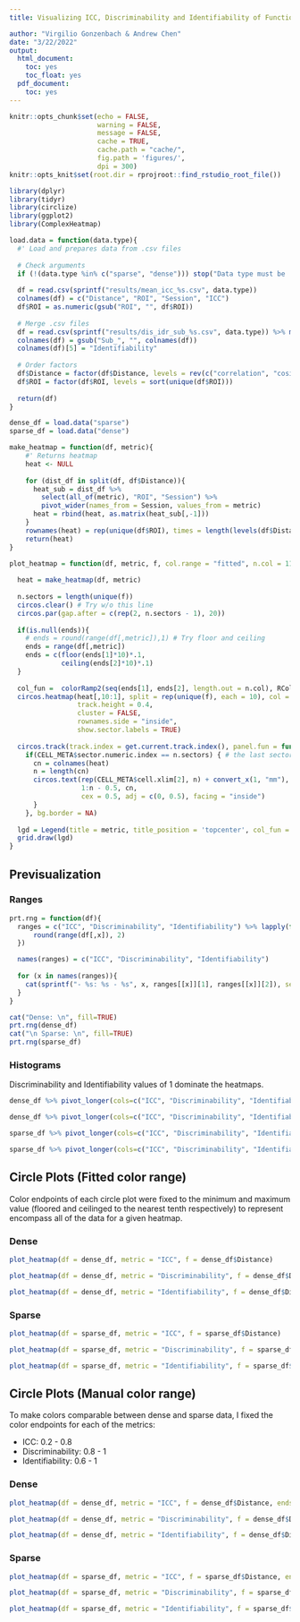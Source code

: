 ```yaml
---
title: Visualizing ICC, Discriminability and Identifiability of Functional Connectivity

author: "Virgilio Gonzenbach & Andrew Chen"
date: "3/22/2022"
output:
  html_document:
    toc: yes
    toc_float: yes
  pdf_document:
    toc: yes
---
```


```r
knitr::opts_chunk$set(echo = FALSE,
                      warning = FALSE,
                      message = FALSE,
                      cache = TRUE,
                      cache.path = "cache/",
                      fig.path = 'figures/',
                      dpi = 300)
knitr::opts_knit$set(root.dir = rprojroot::find_rstudio_root_file())
```


```r
library(dplyr)
library(tidyr)
library(circlize)
library(ggplot2)
library(ComplexHeatmap)

load.data = function(data.type){
  #' Load and prepares data from .csv files
  
  # Check arguments
  if (!(data.type %in% c("sparse", "dense"))) stop("Data type must be 'sparse' or 'dense'")
  
  df = read.csv(sprintf("results/mean_icc_%s.csv", data.type))
  colnames(df) = c("Distance", "ROI", "Session", "ICC")
  df$ROI = as.numeric(gsub("ROI", "", df$ROI))
  
  # Merge .csv files
  df = read.csv(sprintf("results/dis_idr_sub_%s.csv", data.type)) %>% merge(df, by = c("Distance", "ROI", "Session"), sort = FALSE)
  colnames(df) = gsub("Sub_", "", colnames(df))
  colnames(df)[5] = "Identifiability"
  
  # Order factors
  df$Distance = factor(df$Distance, levels = rev(c("correlation", "cosine", "covariance", "euclidean", "sqeuclidean", "tangent", "partial_correlation")))
  df$ROI = factor(df$ROI, levels = sort(unique(df$ROI)))
  
  return(df)
}

dense_df = load.data("sparse")
sparse_df = load.data("dense")
```

```r
make_heatmap = function(df, metric){
    #' Returns heatmap
    heat <- NULL 
    
    for (dist_df in split(df, df$Distance)){
      heat_sub = dist_df %>% 
        select(all_of(metric), "ROI", "Session") %>% 
        pivot_wider(names_from = Session, values_from = metric)
      heat = rbind(heat, as.matrix(heat_sub[,-1]))
    }
    rownames(heat) = rep(unique(df$ROI), times = length(levels(df$Distance)))
    return(heat)
}

plot_heatmap = function(df, metric, f, col.range = "fitted", n.col = 11, ends = NULL){
  
  heat = make_heatmap(df, metric)
  
  n.sectors = length(unique(f))
  circos.clear() # Try w/o this line
  circos.par(gap.after = c(rep(2, n.sectors - 1), 20))
  
  if(is.null(ends)){
    # ends = round(range(df[,metric]),1) # Try floor and ceiling
    ends = range(df[,metric])
    ends = c(floor(ends[1]*10)*.1, 
             ceiling(ends[2]*10)*.1)
  }
  
  col_fun =  colorRamp2(seq(ends[1], ends[2], length.out = n.col), RColorBrewer::brewer.pal(n.col, 'Spectral'), space="RGB")
  circos.heatmap(heat[,10:1], split = rep(unique(f), each = 10), col = col_fun,
                 track.height = 0.4,
                 cluster = FALSE,
                 rownames.side = "inside",
                 show.sector.labels = TRUE)
  
  circos.track(track.index = get.current.track.index(), panel.fun = function(x, y) {
    if(CELL_META$sector.numeric.index == n.sectors) { # the last sector
      cn = colnames(heat)
      n = length(cn)
      circos.text(rep(CELL_META$cell.xlim[2], n) + convert_x(1, "mm"), 
                  1:n - 0.5, cn, 
                  cex = 0.5, adj = c(0, 0.5), facing = "inside")
      }
    }, bg.border = NA)
  
  lgd = Legend(title = metric, title_position = 'topcenter', col_fun = col_fun)
  grid.draw(lgd)
}
```

## Previsualization 

### Ranges

```r
prt.rng = function(df){
  ranges = c("ICC", "Discriminability", "Identifiability") %>% lapply(function(x){
      round(range(df[,x]), 2)
  })

  names(ranges) = c("ICC", "Discriminability", "Identifiability")
  
  for (x in names(ranges)){
    cat(sprintf("- %s: %s - %s", x, ranges[[x]][1], ranges[[x]][2]), sep = "\n", fill=TRUE)
  }
}

cat("Dense: \n", fill=TRUE)
prt.rng(dense_df)
cat("\n Sparse: \n", fill=TRUE)
prt.rng(sparse_df)
```

### Histograms
 
Discriminability and Identifiability values of 1 dominate the heatmaps.

```r
dense_df %>% pivot_longer(cols=c("ICC", "Discriminability", "Identifiability"), names_to="Metric", values_to = "Value") %>% ggplot(aes(x=Value)) + geom_histogram() + facet_wrap(~Metric) + ggtitle("Freq of values in Dense FC Data")
```


```r
dense_df %>% pivot_longer(cols=c("ICC", "Discriminability", "Identifiability"), names_to="Metric", values_to = "Value") %>% filter(Value < 1) %>% ggplot(aes(x=Value)) + geom_histogram() + facet_wrap(~Metric) + ggtitle("Freq of values in Dense FC Data < 1")
```

```r
sparse_df %>% pivot_longer(cols=c("ICC", "Discriminability", "Identifiability"), names_to="Metric", values_to = "Value") %>% ggplot(aes(x=Value)) + geom_histogram() + facet_wrap(~Metric) + ggtitle("Freq of values in Sparse FC Data")
```

```r
sparse_df %>% pivot_longer(cols=c("ICC", "Discriminability", "Identifiability"), names_to="Metric", values_to = "Value") %>% filter(Value < 1) %>% ggplot(aes(x=Value)) + geom_histogram() + facet_wrap(~Metric) + ggtitle("Freq of values in Sparse FC Data < 1")
```

## Circle Plots (Fitted color range)

Color endpoints of each circle plot were fixed to the minimum and maximum value (floored and ceilinged to the nearest tenth respectively) to represent encompass all of the data for a given heatmap.

### Dense 

```r
plot_heatmap(df = dense_df, metric = "ICC", f = dense_df$Distance)
```

```r
plot_heatmap(df = dense_df, metric = "Discriminability", f = dense_df$Distance)
```

```r
plot_heatmap(df = dense_df, metric = "Identifiability", f = dense_df$Distance)
```

### Sparse

```r
plot_heatmap(df = sparse_df, metric = "ICC", f = sparse_df$Distance)
```

```r
plot_heatmap(df = sparse_df, metric = "Discriminability", f = sparse_df$Distance)
```

```r
plot_heatmap(df = sparse_df, metric = "Identifiability", f = sparse_df$Distance)
```

## Circle Plots (Manual color range)

To make colors comparable between dense and sparse data, I fixed the color endpoints for each of the metrics:

- ICC: 0.2 - 0.8
- Discriminability: 0.8 - 1
- Identifiability: 0.6 - 1


### Dense 

```r
plot_heatmap(df = dense_df, metric = "ICC", f = dense_df$Distance, ends=c(0.2, 0.8))
```

```r
plot_heatmap(df = dense_df, metric = "Discriminability", f = dense_df$Distance, ends=c(0.8, 1.0))
```

```r
plot_heatmap(df = dense_df, metric = "Identifiability", f = dense_df$Distance, ends=c(0.6, 1.0))
```

### Sparse

```r
plot_heatmap(df = sparse_df, metric = "ICC", f = sparse_df$Distance, ends=c(0.2, 0.8))
```

```r
plot_heatmap(df = sparse_df, metric = "Discriminability", f = sparse_df$Distance, ends=c(0.8, 1.0))
```

```r
plot_heatmap(df = sparse_df, metric = "Identifiability", f = sparse_df$Distance, ends=c(0.6, 1.0))
```

